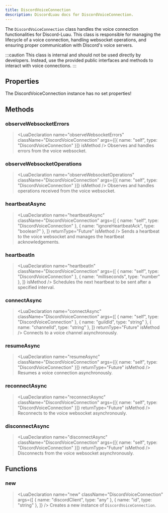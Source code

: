 ```yaml
---
title: DiscordVoiceConnection
description: DiscordLuau docs for DiscordVoiceConnection.
---
```


[//]: # "This file was automatically compiled through the Generator luau code under this repository"
[//]: # "if you want to edit the documentation of discord-luau, please write changes"
[//]: # "to the discord-luau repository itself, we extract the comments from discord-luau and translate"
[//]: # "them into markdown files that Nextra can interpret!"
[//]: # "----- DOCUMENT IMPORTS ----- "


[//]: # "----- DOCUMENT DESCRIPTION ----- "

The `DiscordVoiceConnection` class handles the voice connection functionalities for Discord-Luau. This class is responsible for managing the lifecycle of a voice connection, handling websocket operations, and ensuring proper communication with Discord's voice servers.

:::caution
This class is internal and should not be used directly by developers. Instead, use the provided public interfaces and methods to interact with voice connections.
:::

[//]: # "----- DOCUMENT PROPERTIES ----- "

## Properties

The DiscordVoiceConnection instance has no set properties!

[//]: # "----- DOCUMENT METHODS ----- "

## Methods

### observeWebsocketErrors

> <LuaDeclaration
> 	name="observeWebsocketErrors"
> 	className="DiscordVoiceConnection"
> 	args={[{ name: "self", type: "DiscordVoiceConnection" }]}
> 	isMethod
> />
> Observes and handles errors from the voice websocket.

### observeWebsocketOperations

> <LuaDeclaration
> 	name="observeWebsocketOperations"
> 	className="DiscordVoiceConnection"
> 	args={[{ name: "self", type: "DiscordVoiceConnection" }]}
> 	isMethod
> />
> Observes and handles operations received from the voice websocket.

### heartbeatAsync

> <LuaDeclaration
> 	name="heartbeatAsync"
> 	className="DiscordVoiceConnection"
> 	args={[
> 		{ name: "self", type: "DiscordVoiceConnection" },
> 		{ name: "ignoreHeartbeatAck", type: "boolean?" },
> 	]}
> 	returnType="Future"
> 	isMethod
> />
> Sends a heartbeat to the voice websocket and manages the heartbeat acknowledgements.

### heartbeatIn

> <LuaDeclaration
> 	name="heartbeatIn"
> 	className="DiscordVoiceConnection"
> 	args={[
> 		{ name: "self", type: "DiscordVoiceConnection" },
> 		{ name: "milliseconds", type: "number" },
> 	]}
> 	isMethod
> />
> Schedules the next heartbeat to be sent after a specified interval.

### connectAsync

> <LuaDeclaration
> 	name="connectAsync"
> 	className="DiscordVoiceConnection"
> 	args={[
> 		{ name: "self", type: "DiscordVoiceConnection" },
> 		{ name: "guildId", type: "string" },
> 		{ name: "channelId", type: "string" },
> 	]}
> 	returnType="Future"
> 	isMethod
> />
> Connects to a voice channel asynchronously.

### resumeAsync

> <LuaDeclaration
> 	name="resumeAsync"
> 	className="DiscordVoiceConnection"
> 	args={[{ name: "self", type: "DiscordVoiceConnection" }]}
> 	returnType="Future"
> 	isMethod
> />
> Resumes a voice connection asynchronously.

### reconnectAsync

> <LuaDeclaration
> 	name="reconnectAsync"
> 	className="DiscordVoiceConnection"
> 	args={[{ name: "self", type: "DiscordVoiceConnection" }]}
> 	returnType="Future"
> 	isMethod
> />
> Reconnects to the voice websocket asynchronously.

### disconnectAsync

> <LuaDeclaration
> 	name="disconnectAsync"
> 	className="DiscordVoiceConnection"
> 	args={[{ name: "self", type: "DiscordVoiceConnection" }]}
> 	returnType="Future"
> 	isMethod
> />
> Disconnects from the voice websocket asynchronously.

[//]: # "----- DOCUMENT FUNCTIONS ----- "

## Functions

### new

> <LuaDeclaration
> 	name="new"
> 	className="DiscordVoiceConnection"
> 	args={[
> 		{ name: "discordClient", type: "any" },
> 		{ name: "id", type: "string" },
> 	]}
> />
> Creates a new instance of `DiscordVoiceConnection`.
